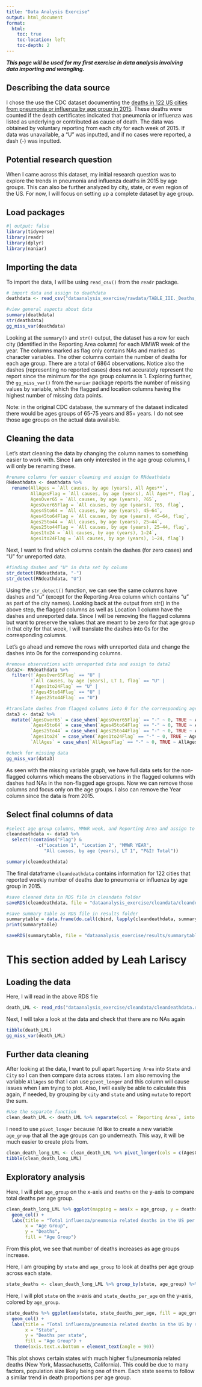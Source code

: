 ```yaml
---
title: "Data Analysis Exercise"
output: html_document
format:
  html:
    toc: true
    toc-location: left
    toc-depth: 2
---
```


***This page will be used for my first exercise in data analysis involving data importing and wrangling.***

## Describing the data source

I chose the use the CDC dataset documenting the [deaths in 122 US cities from pneumonia or influenza by age group in 2015](https://data.cdc.gov/dataset/TABLE-III-Deaths-in-122-U-S-cities/7esm-uptm). These deaths were counted if the death certificates indicated that pneumonia or influenza was listed as underlying or contributed as cause of death. The data was obtained by voluntary reporting from each city for each week of 2015. If data was unavailable, a "U" was inputted, and if no cases were reported, a dash (-) was inputted.

## Potential research question

When I came across this dataset, my initial research question was to explore the trends in pneumonia and influenza deaths in 2015 by age groups. This can also be further analyzed by city, state, or even region of the US. For now, I will focus on setting up a complete dataset by age group.

## Load packages

```r
#| output: false
library(tidyverse)
library(readr)
library(dplyr)
library(naniar)
```

## Importing the data

To import the data, I will be using `read_csv()` from the `readr` package.

```r
# import data and assign to deathdata
deathdata <- read_csv("dataanalysis_exercise/rawdata/TABLE_III._Deaths_in_122_U.S._cities.csv")

#view general aspects about data
summary(deathdata)
str(deathdata)
gg_miss_var(deathdata)
```

Looking at the `summary()` and `str()` output, the dataset has a row for each city (identified in the Reporting Area column) for each MMWR week of the year. The columns marked as flag only contains NAs and marked as character variables. The other columns contain the number of deaths for each age group. There are a total of 6864 observations. Notice also the dashes (representing no reported cases) does not accurately represent the report since the minimum for the age group columns is 1. Exploring further, the `gg_miss_var()` from the `naniar` package reports the number of missing values by variable, which the flagged and location columns having the highest number of missing data points.

Note: in the original CDC database, the summary of the dataset indicated there would be ages groups of 65-75 years and 85+ years. I do not see those age groups on the actual data available.

## Cleaning the data

Let's start cleaning the data by changing the column names to something easier to work with. Since I am only interested in the age group columns, I will only be renaming these.

```r
#rename columns for easier cleaning and assign to RNdeathdata
RNdeathdata <- deathdata %>% 
  rename(AllAges = `All causes, by age (years), All Ages**`,
         AllAgesFlag = `All causes, by age (years), All Ages**, flag`,
         AgesOver65 = `All causes, by age (years), ?65`,
         AgesOver65Flag = `All causes, by age (years), ?65, flag`,
         Ages45to64 = `All causes, by age (years), 45–64`,
         Ages45to64Flag = `All causes, by age (years), 45–64, flag`,
         Ages25to44 = `All causes, by age (years), 25–44`,
         Ages25to44Flag = `All causes, by age (years), 25–44, flag`,
         Ages1to24 = `All causes, by age (years), 1–24`,
         Ages1to24Flag = `All causes, by age (years), 1–24, flag`)
```

Next, I want to find which columns contain the dashes (for zero cases) and "U" for unreported data.

```r
#finding dashes and "U" in data set by column
str_detect(RNdeathdata, "-")
str_detect(RNdeathdata, "U")
```

Using the `str_detect()` function, we can see the same columns have dashes and "u" (except for the Reporting Area column which contains "u" as part of the city names). Looking back at the output from str() in the above step, the flagged columns as well as Location 1 column have the dashes and unreported data. Since I will be removing the flagged columns but want to preserve the values that are meant to be zero for that age group in that city for that week, I will translate the dashes into 0s for the corresponding columns.

Let's go ahead and remove the rows with unreported data and change the dashes into 0s for the corresponding columns.

```r
#remove observations with unreported data and assign to data2
data2<- RNdeathdata %>% 
  filter(!`AgesOver65Flag` == "U" |
         !`All causes, by age (years), LT 1, flag` == "U" |
         !`Ages1to24Flag` == "U" |
         !`Ages45to64Flag` == "U" |
         !`Ages25to44Flag` == "U")

#translate dashes from flagged columns into 0 for the corresponding age group columns and assign to data3
data3 <- data2 %>% 
  mutate(`AgesOver65` = case_when(`AgesOver65Flag` == "-" ~ 0, TRUE ~ AgesOver65),
         `Ages45to64` = case_when(`Ages45to64Flag` == "-" ~ 0, TRUE ~ Ages45to64),
         `Ages25to44` = case_when(`Ages25to44Flag` == "-" ~ 0, TRUE ~ Ages25to44),
         `Ages1to24` = case_when(`Ages1to24Flag` == "-" ~ 0, TRUE ~ Ages1to24),
         `AllAges` = case_when(`AllAgesFlag` == "-" ~ 0, TRUE ~ AllAges))

#check for missing data
gg_miss_var(data3)
```

As seen with the missing variable graph, we have full data sets for the non-flagged columns which means the observations in the flagged columns with dashes had NAs in the non-flagged age groups. Now we can remove those columns and focus only on the age groups. I also can remove the Year column since the data is from 2015.

## Select final columns of data

```r
#select age group columns, MMWR week, and Reporting Area and assign to cleandeathdata
cleandeathdata <- data3 %>% 
  select(!contains("Flag") & 
           -c("Location 1", "Location 2", "MMWR YEAR", 
              "All causes, by age (years), LT 1", "P&I† Total"))

summary(cleandeathdata)

```

The final dataframe `cleandeathdata` contains information for 122 cities that reported weekly number of deaths due to pneumonia or influenza by age group in 2015.

```r
#save cleaned data in RDS file in cleandata folder
saveRDS(cleandeathdata, file = "dataanalysis_exercise/cleandata/cleandeathdata.rds")

#save summary table as RDS file in results folder
summarytable = data.frame(do.call(cbind, lapply(cleandeathdata, summary)))
print(summarytable)

saveRDS(summarytable, file = "dataanalysis_exercise/results/summarytable.rds")
```

# This section added by Leah Lariscy

## Loading the data

Here, I will read in the above RDS file

```r
death_LML <- read_rds("dataanalysis_exercise/cleandata/cleandeathdata.rds")
```

Next, I will take a look at the data and check that there are no NAs again

```r
tibble(death_LML)
gg_miss_var(death_LML)
```

## Further data cleaning

After looking at the data, I want to pull apart `Reporting Area` into `State` and `City` so I can then compare data across states. I am also removing the variable `AllAges` so that I can use `pivot_longer` and this column will cause issues when I am trying to plot. Also, I will easily be able to calculate this again, if needed, by grouping by `city` and `state` and using `mutate` to report the sum.

```r
#Use the separate function
clean_death_LML <- death_LML %>% separate(col = `Reporting Area`, into = c("city","state"), sep = ", ") %>% select(!AllAges)
```

I need to use `pivot_longer` because I'd like to create a new variable `age_group` that all the age groups can go underneath. This way, it will be much easier to create plots from.

```r
clean_death_long_LML <- clean_death_LML %>% pivot_longer(cols = c(AgesOver65,Ages45to64,Ages25to44,Ages1to24), names_to = "age_group") %>% rename(deaths = value)
tibble(clean_death_long_LML)
```

## Exploratory analysis

Here, I will plot `age_group` on the x-axis and `deaths` on the y-axis to compare total deaths per age group.

```r
clean_death_long_LML %>% ggplot(mapping = aes(x = age_group, y = deaths, fill = age_group)) +
  geom_col() +
  labs(title = "Total influenza/pneumonia related deaths in the US per age group in 2015",
       x = "Age Group",
       y = "Deaths",
       fill = "Age Group") 

```

From this plot, we see that number of deaths increases as age groups increase.

Here, I am grouping by `state` and `age_group` to look at deaths per age group across each state.

```r
state_deaths <- clean_death_long_LML %>% group_by(state, age_group) %>% mutate(state_deaths_per_age = sum(deaths)) %>% ungroup()
```

Here, I will plot `state` on the x-axis and `state_deaths_per_age` on the y-axis, colored by `age_group`.

```r
state_deaths %>% ggplot(aes(state, state_deaths_per_age, fill = age_group)) +
  geom_col() +
  labs(title = "Total influenza/pneumonia related deaths in the US by state and age group, 2015",
       x = "State",
       y = "Deaths per state",
       fill = "Age Group") +
   theme(axis.text.x.bottom = element_text(angle = 90))
```

This plot shows certain states with much higher flu/pneumonia related deaths (New York, Massachusetts, California). This could be due to many factors, population size likely being one of them. Each state seems to follow a similar trend in death proportions per age group.
